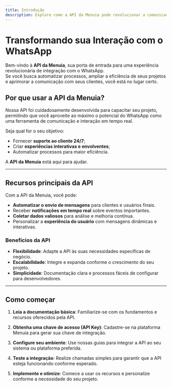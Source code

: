 ```yaml
---
title: Introdução
description: Explore como a API da Menuia pode revolucionar a comunicação no WhatsApp, trazendo automação, eficiência e experiências personalizadas para seus projetos.
---
```


# Transformando sua Interação com o WhatsApp

Bem-vindo à **API da Menuia**, sua porta de entrada para uma experiência revolucionária de integração com o WhatsApp.  
Se você busca automatizar processos, ampliar a eficiência de seus projetos e aprimorar a comunicação com seus clientes, você está no lugar certo.

## Por que usar a API da Menuia?

Nossa API foi cuidadosamente desenvolvida para capacitar seu projeto, permitindo que você aproveite ao máximo o potencial do WhatsApp como uma ferramenta de comunicação e interação em tempo real.

Seja qual for o seu objetivo:

- Fornecer **suporte ao cliente 24/7**;
- Criar **experiências interativas e envolventes**;
- Automatizar processos para maior eficiência.

A **API da Menuia** está aqui para ajudar.

---

## Recursos principais da API

Com a API da Menuia, você pode:

- **Automatizar o envio de mensagens** para clientes e usuários finais.
- Receber **notificações em tempo real** sobre eventos importantes.
- **Coletar dados valiosos** para análise e melhoria contínua.
- Personalizar a **experiência do usuário** com mensagens dinâmicas e interativas.

### Benefícios da API

- **Flexibilidade**: Adapte a API às suas necessidades específicas de negócio.
- **Escalabilidade**: Integre e expanda conforme o crescimento do seu projeto.
- **Simplicidade**: Documentação clara e processos fáceis de configurar para desenvolvedores.

---

## Como começar

1. **Leia a documentação básica**:
   Familiarize-se com os fundamentos e recursos oferecidos pela API.

2. **Obtenha uma chave de acesso (API Key)**:
   Cadastre-se na plataforma Menuia para gerar sua chave de integração.

3. **Configure seu ambiente**:
   Use nossas guias para integrar a API ao seu sistema ou plataforma preferida.

4. **Teste a integração**:
   Realize chamadas simples para garantir que a API esteja funcionando conforme esperado.

5. **Implemente e otimize**:
   Comece a usar os recursos e personalize conforme a necessidade do seu projeto.
